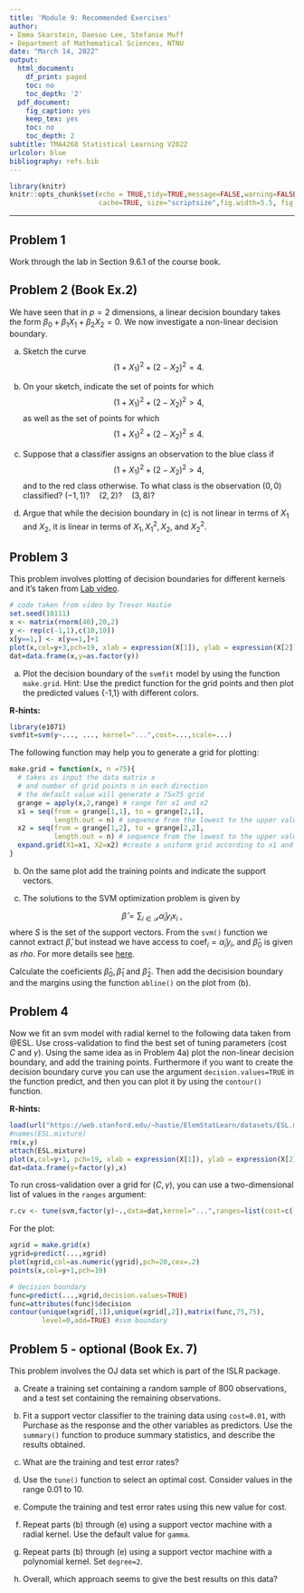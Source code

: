 ```yaml
---
title: 'Module 9: Recommended Exercises'
author:
- Emma Skarstein, Daesoo Lee, Stefanie Muff
- Department of Mathematical Sciences, NTNU
date: "March 14, 2022"
output:
  html_document:
    df_print: paged
    toc: no
    toc_depth: '2'
  pdf_document:
    fig_caption: yes
    keep_tex: yes
    toc: no
    toc_depth: 2
subtitle: TMA4268 Statistical Learning V2022
urlcolor: blue
bibliography: refs.bib
---
```


```r
library(knitr)
knitr::opts_chunk$set(echo = TRUE,tidy=TRUE,message=FALSE,warning=FALSE,strip.white=TRUE,prompt=FALSE,
                      cache=TRUE, size="scriptsize",fig.width=5.5, fig.height=5.5)
```

---

## Problem 1

Work through the lab in Section 9.6.1 of the course book.

## Problem 2 (Book Ex.2)

We have seen that in $p = 2$ dimensions, a linear decision boundary takes the form $\beta_0 +\beta_1 X_1 + \beta_2 X_2 = 0$. We now investigate a non-linear decision boundary.

a) Sketch the curve
$$(1 + X_1)^2 + (2 - X_2)^2 = 4.$$

b) On your sketch, indicate the set of points for which $$(1+X_1)^2 +(2-X_2)^2 >4,$$
as well as the set of points for which $$(1+X_1)^2 +(2-X_2)^2 \leq 4.$$

c) Suppose that a classifier assigns an observation to the blue class if
$$(1+X_1)^2 +(2-X_2)^2 >4,$$
and to the red class otherwise. To what class is the observation
$(0, 0)$ classified? $(-1,1)?\quad (2,2)? \quad (3,8)?$

d) Argue that while the decision boundary in (c) is not linear in
terms of $X_1$ and $X_2$, it is linear in terms of $X_1, X_1^2, X_2,$ and 
$X_2^2.$



## Problem 3

This problem involves plotting of decision boundaries for different kernels and it's taken from [Lab video](https://www.youtube.com/watch?v=4KoL9vUI7xs&list=PL5-da3qGB5IDl6MkmovVdZwyYOhpCxo5o&index=5).



```r
# code taken from video by Trevor Hastie
set.seed(10111)
x <- matrix(rnorm(40),20,2)
y <- rep(c(-1,1),c(10,10))
x[y==1,] <- x[y==1,]+1
plot(x,col=y+3,pch=19, xlab = expression(X[1]), ylab = expression(X[2]))
dat=data.frame(x,y=as.factor(y))
```

(a) Plot the decision boundary of the `svmfit` model by using the function `make.grid`. Hint: Use the predict function for the grid points and then plot the predicted values {-1,1} with different colors.  

**R-hints:**
```r
library(e1071)
svmfit=svm(y~..., ..., kernel="...",cost=...,scale=...)
```

The following function may help you to generate a grid for plotting:
```r
make.grid = function(x, n =75){
  # takes as input the data matrix x
  # and number of grid points n in each direction
  # the default value will generate a 75x75 grid
  grange = apply(x,2,range) # range for x1 and x2
  x1 = seq(from = grange[1,1], to = grange[2,1], 
           length.out = n) # sequence from the lowest to the upper value of x1
  x2 = seq(from = grange[1,2], to = grange[2,2], 
           length.out = n) # sequence from the lowest to the upper value of x2
  expand.grid(X1=x1, X2=x2) #create a uniform grid according to x1 and x2 values
}
```

(b) On the same plot add the training points and indicate the support vectors.

(c) The solutions to the SVM optimization problem is given by 

$$
\hat{\beta}= \sum_{i\in \mathcal{S}} \hat\alpha_i y_i x_i \ ,
$$
where $S$ is the set of the support vectors. From the `svm()` function we cannot extract $\hat \beta$, but instead we have access to $\text{coef}_i = \hat\alpha_i y_i$, and $\hat\beta_0$ is given as $rho.$ For more details see 
[here](https://cran.r-project.org/web/packages/e1071/vignettes/svminternals.pdf).

Calculate the coeficients $\hat\beta_0, \hat\beta_1$ and $\hat\beta_2.$ Then add the decisision boundary and the margins using the function `abline()` on the plot from (b). 


## Problem 4

Now we fit an svm model with radial kernel to the following data taken from @ESL. Use cross-validation to find the best set of tuning parameters (cost $C$ and $\gamma$). Using the same idea as in Problem 4a) plot the non-linear decision boundary, and add the training points. Furthermore if you want to create the decision boundary curve you can use the argument `decision.values=TRUE` in the function predict, and then you can plot it by using the `contour()` function.

**R-hints:**

```r
load(url("https://web.stanford.edu/~hastie/ElemStatLearn/datasets/ESL.mixture.rda"))
#names(ESL.mixture)
rm(x,y)
attach(ESL.mixture)
plot(x,col=y+1, pch=19, xlab = expression(X[1]), ylab = expression(X[2]))
dat=data.frame(y=factor(y),x)
```

To run cross-validation over a grid for $(C,\gamma)$, you can use a two-dimensional list of values in the `ranges` argument:
```r
r.cv <- tune(svm,factor(y)~.,data=dat,kernel="...",ranges=list(cost=c(...),gamma=c(...)))
```

For the plot:
```r
xgrid = make.grid(x)
ygrid=predict(...,xgrid)
plot(xgrid,col=as.numeric(ygrid),pch=20,cex=.2)
points(x,col=y+1,pch=19)

# decision boundary
func=predict(...,xgrid,decision.values=TRUE)
func=attributes(func)$decision
contour(unique(xgrid[,1]),unique(xgrid[,2]),matrix(func,75,75),
        level=0,add=TRUE) #svm boundary
```



## Problem 5 - optional (Book Ex. 7) 

This problem involves the OJ data set which is part of the ISLR package.

(a) Create a training set containing a random sample of 800 observations, and a test set containing the remaining observations.

(b) Fit a support vector classifier to the training data using `cost=0.01`, with Purchase as the response and the other variables as predictors. Use the `summary()` function to produce summary statistics, and describe the results obtained.

(c) What are the training and test error rates?

(d) Use the `tune()` function to select an optimal cost. Consider values in the range 0.01 to 10.

(e) Compute the training and test error rates using this new value
for cost.

(f) Repeat parts (b) through (e) using a support vector machine with a radial kernel. Use the default value for `gamma`.

(g) Repeat parts (b) through (e) using a support vector machine with a polynomial kernel. Set `degree=2`.

(h) Overall, which approach seems to give the best results on this data?


